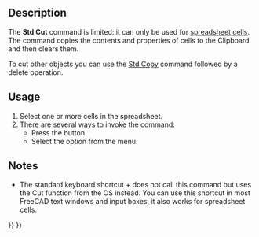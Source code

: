 <languages/>

{{Docnav
|[[Std_Redo|Redo]]
|[[Std_Copy|Copy]]
|[[Std_Edit_Menu|Std Edit Menu]]
|IconL=Std_Redo.svg
|IconR=Std_Copy.svg
|IconC=Freecad.svg
}}

{{GuiCommand
|Name=Std Cut
|MenuLocation=Edit → Cut
|Workbenches=All
|SeeAlso=[[Std_Copy|Std Copy]], [[Std_Paste|Std Paste]], [[Std_DuplicateSelection|Std DuplicateSelection]]
}}

==Description==

The '''Std Cut''' command is limited: it can only be used for [[Spreadsheet_Workbench|spreadsheet cells]]. The command copies the contents and properties of cells to the Clipboard and then clears them.

To cut other objects you can use the [[Std_Copy|Std Copy]] command followed by a delete operation.

==Usage==

# Select one or more cells in the spreadsheet.
# There are several ways to invoke the command:
#* Press the {{Button|[[Image:Std_Cut.svg|16px]] [[Std_Cut|Cut]]}} button.
#* Select the {{MenuCommand|Edit → [[Image:Std_Cut.svg|16px]] Cut}} option from the menu.

==Notes==

* The standard keyboard shortcut {{KEY|Ctrl}}+{{KEY|X}} does not call this command but uses the Cut function from the OS instead. You can use this shortcut in most FreeCAD text windows and input boxes, it also works for spreadsheet cells.


{{Docnav
|[[Std_Redo|Redo]]
|[[Std_Copy|Copy]]
|[[Std_Edit_Menu|Std Edit Menu]]
|IconL=Std_Redo.svg
|IconR=Std_Copy.svg
|IconC=Freecad.svg
}}

{{Std_Base_navi{{#translation:}}}}
{{Userdocnavi{{#translation:}}}}
